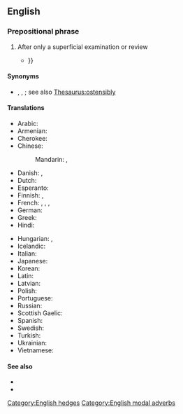 ==English==

===Prepositional phrase===
{{en-PP}}

# {{lb|en|modal}} After only a superficial examination or review
#: {{ux|en|'''At first glance''' it seems to be a reasonable idea. But we'll see.}}
#* {{quote-journal|en|date=2007-08-18|journal=The Guardian|first=Oliver|last=Burkeman|title=Feel good, feel bad|passage='''At first glance''', thinking well of yourself seems obviously preferable to thinking poorly of yourself. But the problem with {{...}}}}

====Synonyms====
* {{l|en|at first blush}}, {{l|en|at first sight}}, {{l|en|on the face of it}}; see also [[Thesaurus:ostensibly]]

====Translations====
{{trans-top|after only a superficial examination or review}}
* Arabic: {{t|ar|لِلْوَهْلَة اَلْأُولَى|tr=li-l-wahla l-ʾūlā}}
* Armenian: {{t+|hy|առաջին հայացքից|sc=Armn}}
* Cherokee: {{t|chr|ᎢᎬᏱ ᎠᎪᏩᏛᏗ}}
* Chinese:
*: Mandarin: {{t|cmn|乍看|tr=zhàkàn|sc=Hani}}, {{t|cmn|看一眼|tr=kàn yīyǎn|sc=Hani}}
* Danish: {{t|da|ved første øjekast}}, {{t|da|ved første blik}}
* Dutch: {{t|nl|op het eerste gezicht}}
* Esperanto: {{t|eo|unuavide}}
* Finnish: {{t|fi|ensisilmäyksellä}}, {{t|fi|ensinäkemältä}}
* French: {{t+|fr|à première vue}}, {{t+|fr|de prime abord}}, {{t+|fr|au premier abord}}, {{t+|fr|à vue de nez}}
* German: {{t|de|auf den ersten Blick}}
* Greek: {{t|el|εκ πρώτης όψεως}}
* Hindi: {{t-needed|hi}}
{{trans-mid}}
* Hungarian: {{t|hu|első látásra}}, {{t+|hu|első pillantásra}}
* Icelandic: {{t|is|við fyrstu sýn}}
* Italian: {{t|it|a prima vista}}
* Japanese: {{t|ja|一目見ただけで|tr=hitome mita dake de}}
* Korean: {{t|ko|일견하여}}
* Latin: {{t|la|[[primus|primā]] [[speciēs|speciē]]}}
* Latvian: {{t|lv|no pirmā acu uzmetiena}}
* Polish: {{t+|pl|na pierwszy rzut oka}}
* Portuguese: {{t+|pt|à primeira vista}}
* Russian: {{t+|ru|на пе́рвый взгляд}}
* Scottish Gaelic: {{t|gd|air a' chiad shealladh}}
* Spanish: {{t|es|a primera vista}}
* Swedish: {{t|sv|vid första ögonkastet}}
* Turkish: {{t|tr|ilk bakışta}}
* Ukrainian: {{t+|uk|на пе́рший погляд}}
* Vietnamese: {{t-needed|vi}}
{{trans-bottom}}

====See also====
* {{l|en|at a glance}}
* {{l|en|glance}}

[[Category:English hedges]]
[[Category:English modal adverbs]]